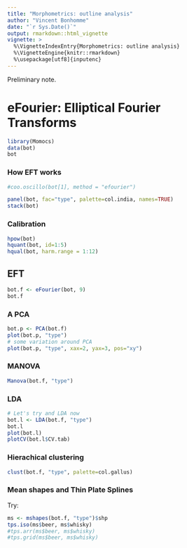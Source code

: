 ```yaml
---
title: "Morphometrics: outline analysis"
author: "Vincent Bonhomme"
date: "`r Sys.Date()`"
output: rmarkdown::html_vignette
vignette: >
  %\VignetteIndexEntry{Morphometrics: outline analysis}
  %\VignetteEngine{knitr::rmarkdown}
  %\usepackage[utf8]{inputenc}
---
```


Preliminary note.

# eFourier: Elliptical Fourier Transforms
```r
library(Momocs)
data(bot)
bot
```

### How EFT works
```r
#coo.oscillo(bot[1], method = "efourier")
```

```r
panel(bot, fac="type", palette=col.india, names=TRUE)
stack(bot)
```

### Calibration
```r
hpow(bot)
hquant(bot, id=1:5)
hqual(bot, harm.range = 1:12)
```

## EFT
```r
bot.f <- eFourier(bot, 9)
bot.f
```

### A PCA
```r
bot.p <- PCA(bot.f)
plot(bot.p, "type")
# some variation around PCA
plot(bot.p, "type", xax=2, yax=3, pos="xy")
```
### MANOVA
```r
Manova(bot.f, "type")
```

### LDA
```r
# Let's try and LDA now
bot.l <- LDA(bot.f, "type")
bot.l
plot(bot.l)
plotCV(bot.l$CV.tab)
```

### Hierachical clustering
```r
clust(bot.f, "type", palette=col.gallus)
```

### Mean shapes and Thin Plate Splines
Try:
```r
ms <- mshapes(bot.f, "type")$shp
tps.iso(ms$beer, ms$whisky)
#tps.arr(ms$beer, ms$whisky)
#tps.grid(ms$beer, ms$whisky)
```

